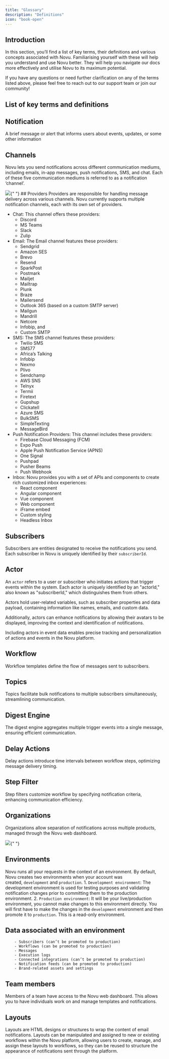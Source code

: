```yaml
---
title: "Glossary"
description: "Definitions"
icon: "book-open"
---
```


## Introduction

In this section, you’ll find a list of key terms, their definitions and various concepts associated with Novu. Familiarising yourself with these will help you understand and use Novu better. They will help you navigate our docs more effectively and utilise Novu to its maximum potential.

If you have any questions or need further clarification on any of the terms listed above, please feel free to reach out to our support team or join our community!

## List of key terms and definitions

## Notification

A brief message or alert that informs users about events, updates, or some other information

## Channels

Novu lets you send notifications across different communication mediums, including emails, in-app messages, push notifications, SMS, and chat. Each of these five communication mediums is referred to as a notification ‘channel’.

<Frame caption="Channels in Novu">
  <img src="/images/channels.gif" />{" "}
</Frame>
## Providers Providers are responsible for handling message delivery across various
channels. Novu currently supports multiple notification channels, each with its own
set of providers.

- Chat: This channel offers these providers:
  - Discord
  - MS Teams
  - Slack
  - Zulip
- Email: The Email channel features these providers:
  - Sendgrid
  - Amazon SES
  - Brevo
  - Resend
  - SparkPost
  - Postmark
  - Mailjet
  - Mailtrap
  - Plunk
  - Braze
  - Mailersend
  - Outlook 365 (based on a custom SMTP server)
  - Mailgun
  - Mandrill
  - Netcore
  - Infobip, and
  - Custom SMTP
- SMS: The SMS channel features these providers:
  - Twilio SMS
  - SMS77
  - Africa’s Talking
  - Infobip
  - Nexmo
  - Plivo
  - Sendchamp
  - AWS SNS
  - Telnyx
  - Termii
  - Firetext
  - Gupshup
  - Clickatell
  - Azure SMS
  - BulkSMS
  - SimpleTexting
  - MessageBird
- Push Notification Providers: This channel includes these providers:
  - Firebase Cloud Messaging (FCM)
  - Expo Push
  - Apple Push Notification Service (APNS)
  - One Signal
  - Pushpad
  - Pusher Beams
  - Push Webhook
- Inbox: Novu provides you with a set of APIs and components to create rich customized inbox experiences:
  - React component
  - Angular component
  - Vue component
  - Web component
  - iFrame embed
  - Custom styling
  - Headless Inbox

## Subscribers

Subscribers are entities designated to receive the notifications you send. Each subscriber in Novu is uniquely identified by their `subscriberId`.

## Actor

An `actor` refers to a user or subscriber who initiates actions that trigger events within the system. Each actor is uniquely identified by an "actorId," also known as "subscriberId," which distinguishes them from others.

Actors hold user-related variables, such as subscriber properties and data payload, containing information like names, emails, and custom data.

Additionally, actors can enhance notifications by allowing their avatars to be displayed, improving the context and identification of notifications.

Including actors in event data enables precise tracking and personalization of actions and events in the Novu platform.

## Workflow

Workflow templates define the flow of messages sent to subscribers.

## Topics

Topics facilitate bulk notifications to multiple subscribers simultaneously, streamlining communication.

## Digest Engine

The digest engine aggregates multiple trigger events into a single message, ensuring efficient communication.

## Delay Actions

Delay actions introduce time intervals between workflow steps, optimizing message delivery timing.

## Step Filter

Step filters customize workflow by specifying notification criteria, enhancing communication efficiency.

## Organizations

Organizations allow separation of notifications across multiple products, managed through the Novu web dashboard.

<Frame caption="Organizations in Novu">
  <img src="/images/org.gif" />{" "}
</Frame>

## Environments

Novu runs all your requests in the context of an environment. By default, Novu creates two environments when your account was created, `development` and `production`. 1. `Development environment`: The development environment is used for testing purposes and validating notification changes prior to committing them to the production environment. 2. `Production environment`: It will be your live/production environment, you cannot make changes to this environment directly. You will first have to make the changes in the `development` environment and then promote it to `production`. This is a read-only environment.

## Data associated with an environment

        - Subscribers (can’t be promoted to production)
        - Workflows (can be promoted to production)
        - Messages
        - Execution logs
        - Connected integrations (can’t be promoted to production)
        - Notification feeds (can be promoted to production)
        - Brand-related assets and settings

## Team members

Members of a team have access to the Novu web dashboard. This allows you to have individuals work on and manage templates and notifications.

## Layouts

Layouts are HTML designs or structures to wrap the content of email notifications. Layouts can be manipulated and assigned to new or existing workflows within the Novu platform, allowing users to create, manage, and assign these layouts to workflows, so they can be reused to structure the appearance of notifications sent through the platform.
